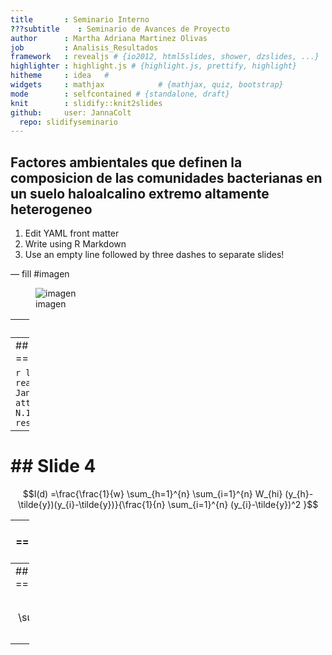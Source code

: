```yaml
---
title       : Seminario Interno 
???subtitle    : Seminario de Avances de Proyecto
author      : Martha Adriana Martinez Olivas
job         : Analisis_Resultados
framework   : revealjs # {io2012, html5slides, shower, dzslides, ...}
highlighter : highlight.js # {highlight.js, prettify, highlight}
hitheme     : idea   # 
widgets     : mathjax            # {mathjax, quiz, bootstrap}
mode        : selfcontained # {standalone, draft}
knit        : slidify::knit2slides
github:     user: JannaColt
  repo: slidifyseminario
---
```


## Factores ambientales que definen la composicion de las comunidades bacterianas en un suelo haloalcalino extremo altamente heterogeneo

1. Edit YAML front matter
2. Write using R Markdown
3. Use an empty line followed by three dashes to separate slides!

--- fill  #imagen

![imagen](https://scontent-atl3-1.xx.fbcdn.net/hphotos-xap1/t31.0-8/12307549_10153751928634603_4747529172081243758_o.jpg)


---
## Correlograma pH

```r
library(ncf)
MuestreoInicial <- read.delim("~/Dropbox/Doctorado Janna/Desarrollo/MuestreoInicial.txt")
attach(MuestreoInicial)
C1.pH <- correlog(E, N.1, MuestreoInicial$pH, increment=10, resamp=1000, latlon=F, quiet=T)
C1.pH
```

---
## Correlograma pH
======================================

```r
library(ncf)
MuestreoInicial <- read.delim("~/Dropbox/Doctorado Janna/Desarrollo/MuestreoInicial.txt")
attach(MuestreoInicial)
C1.pH <- correlog(E, N.1, MuestreoInicial$pH, increment=10, resamp=1000, latlon=F, quiet=T)
plot(C1.pH)
```

---
## Slide 4
======================================

$$I(d) =\frac{\frac{1}{w} \sum_{h=1}^{n} \sum_{i=1}^{n} W_{hi} (y_{h}-\tilde{y})(y_{i}-\tilde{y})}{\frac{1}{n} \sum_{i=1}^{n} (y_{i}-\tilde{y})^2 }$$

---
## Slide 5
======================================
Animated list boom

> 1. Soy 1
> 2. Una potranquilla1
> 3. Brava1

---
## Slide 6
======================================

$$\tilde{\gamma}(h) = \frac{1}{2N(h)} \sum^{N(h)}_{\alpha =1 } [Z(u_\alpha)-Z(u_\alpha + h)]^2$$

---




